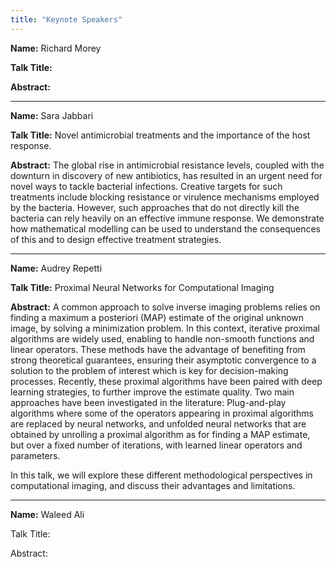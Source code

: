 ```yaml
---
title: "Keynote Speakers"
---
```


**Name:** Richard Morey

**Talk Title:**

**Abstract:**

------------------------------------------------------------------------

**Name:** Sara Jabbari

**Talk Title:** Novel antimicrobial treatments and the importance of the host response.

**Abstract:** The global rise in antimicrobial resistance levels, coupled with the downturn in discovery of new antibiotics, has resulted in an urgent need for novel ways to tackle bacterial infections. Creative targets for such treatments include blocking resistance or virulence mechanisms employed by the bacteria. However, such approaches that do not directly kill the bacteria can rely heavily on an effective immune response. We demonstrate how mathematical modelling can be used to understand the consequences of this and to design effective treatment strategies.

------------------------------------------------------------------------

**Name:** Audrey Repetti

**Talk Title:** Proximal Neural Networks for Computational Imaging

**Abstract:** A common approach to solve inverse imaging problems relies on finding a maximum a posteriori (MAP) estimate of the original unknown image, by solving a minimization problem. In this context, iterative proximal algorithms are widely used, enabling to handle non-smooth functions and linear operators. These methods have the advantage of benefiting from strong theoretical guarantees, ensuring their asymptotic convergence to a solution to the problem of interest which is key for decision-making processes. Recently, these proximal algorithms have been paired with deep learning strategies, to further improve the estimate quality. Two main approaches have been investigated in the literature: Plug-and-play algorithms where some of the operators appearing in proximal algorithms are replaced by neural networks, and unfolded neural networks that are obtained by unrolling a proximal algorithm as for finding a MAP estimate, but over a fixed number of iterations, with learned linear operators and parameters.

In this talk, we will explore these different methodological perspectives in computational imaging, and discuss their advantages and limitations.

------------------------------------------------------------------------

**Name:** Waleed Ali

Talk Title:

Abstract:
